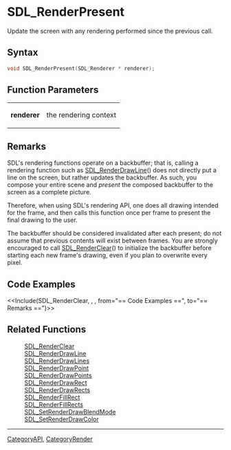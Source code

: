 = SDL_RenderPresent =

Update the screen with any rendering performed since the previous call.

== Syntax ==

<syntaxhighlight lang='c'>
void SDL_RenderPresent(SDL_Renderer * renderer);
</syntaxhighlight>

== Function Parameters ==

{|
|'''renderer'''
|the rendering context
|}

== Remarks ==

SDL's rendering functions operate on a backbuffer; that is, calling a
rendering function such as [[SDL_RenderDrawLine]]() does not directly put a
line on the screen, but rather updates the backbuffer. As such, you compose
your entire scene and ''present'' the composed backbuffer to the screen as
a complete picture.

Therefore, when using SDL's rendering API, one does all drawing intended
for the frame, and then calls this function once per frame to present the
final drawing to the user.

The backbuffer should be considered invalidated after each present; do not
assume that previous contents will exist between frames. You are strongly
encouraged to call [[SDL_RenderClear]]() to initialize the backbuffer
before starting each new frame's drawing, even if you plan to overwrite
every pixel.

== Code Examples ==

<<Include(SDL_RenderClear, , , from="== Code Examples ==", to="== Remarks ==")>>

== Related Functions ==

:[[SDL_RenderClear]]
:[[SDL_RenderDrawLine]]
:[[SDL_RenderDrawLines]]
:[[SDL_RenderDrawPoint]]
:[[SDL_RenderDrawPoints]]
:[[SDL_RenderDrawRect]]
:[[SDL_RenderDrawRects]]
:[[SDL_RenderFillRect]]
:[[SDL_RenderFillRects]]
:[[SDL_SetRenderDrawBlendMode]]
:[[SDL_SetRenderDrawColor]]

----
[[CategoryAPI]], [[CategoryRender]]


